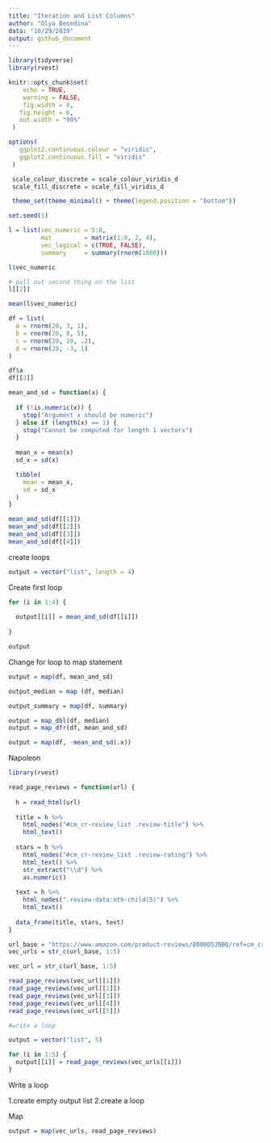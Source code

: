 ```yaml
---
title: "Iteration and List Columns"
author: "Olya Besedina"
data: "10/29/2019"
output: github_document
---
```

  
```r
library(tidyverse)
library(rvest)

knitr::opts_chunk$set(
 	echo = TRUE,
 	warning = FALSE,
 	fig.width = 8, 
   fig.height = 6,
   out.width = "90%"
 )

options(
   ggplot2.continuous.colour = "viridis",
   ggplot2.continuous.fill = "viridis"
 )

 scale_colour_discrete = scale_colour_viridis_d
 scale_fill_discrete = scale_fill_viridis_d

 theme_set(theme_minimal() + theme(legend.position = "bottom"))
```


```r

set.seed(1)

l = list(vec_numeric = 5:8,
         mat         = matrix(1:8, 2, 4),
         vec_logical = c(TRUE, FALSE),
         summary     = summary(rnorm(1000)))
```

```r
l$vec_numeric

# pull out second thing on the list
l[[2]]

mean(l$vec_numeric)

```

```r
df = list(
  a = rnorm(20, 3, 1),
  b = rnorm(20, 0, 5),
  c = rnorm(20, 10, .2),
  d = rnorm(20, -3, 1)
)

df$a
df[[2]]

```

```r
mean_and_sd = function(x) {
  
  if (!is.numeric(x)) {
    stop("Argument x should be numeric")
  } else if (length(x) == 1) {
    stop("Cannot be computed for length 1 vectors")
  }
  
  mean_x = mean(x)
  sd_x = sd(x)

  tibble(
    mean = mean_x, 
    sd = sd_x
  )
}
```

```r
mean_and_sd(df[[1]])
mean_and_sd(df[[2]])
mean_and_sd(df[[3]])
mean_and_sd(df[[4]])
```

create loops 

```r
output = vector("list", length = 4)

```

Create first loop

```r
for (i in 1:4) {
  
  output[[i]] = mean_and_sd(df[[i]])
  
}

output
```

Change for loop to map statement 

```r
output = map(df, mean_and_sd)

output_median = map (df, median)

output_summary = map(df, summary)

output = map_dbl(df, median)
output = map_dfr(df, mean_and_sd)
```

```r
output = map(df, -mean_and_sd(.x))

```

Napoleon
```r
library(rvest)

read_page_reviews = function(url) {
  
  h = read_html(url)
  
  title = h %>%
    html_nodes("#cm_cr-review_list .review-title") %>%
    html_text()
  
  stars = h %>%
    html_nodes("#cm_cr-review_list .review-rating") %>%
    html_text() %>%
    str_extract("\\d") %>%
    as.numeric()
  
  text = h %>%
    html_nodes(".review-data:nth-child(5)") %>%
    html_text()
  
  data_frame(title, stars, text)
}

```

```r
url_base = "https://www.amazon.com/product-reviews/B00005JNBQ/ref=cm_cr_arp_d_viewopt_rvwer?ie=UTF8&reviewerType=avp_only_reviews&sortBy=recent&pageNumber="
vec_urls = str_c(url_base, 1:5)

vec_url = str_c(url_base, 1:5)

read_page_reviews(vec_url[[1]])
read_page_reviews(vec_url[[2]])
read_page_reviews(vec_url[[3]])
read_page_reviews(vec_url[[4]])
read_page_reviews(vec_url[[5]])

#write a loop

output = vector("list", 5)

for (i in 1:5) {
  output[[i]] = read_page_reviews(vec_urls[[i]])
}
```

Write a loop

1.create empty output list
2.create a loop

Map

```r
output = map(vec_urls, read_page_reviews)
```











